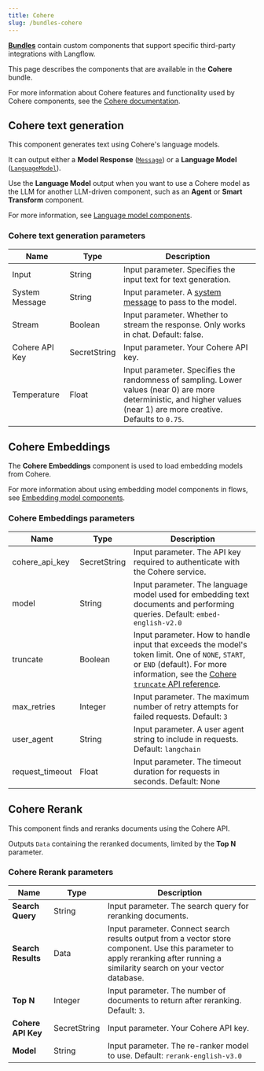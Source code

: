 ```yaml
---
title: Cohere
slug: /bundles-cohere
---
```



<Icon name="Blocks" aria-hidden="true" /> [**Bundles**](/components-bundle-components) contain custom components that support specific third-party integrations with Langflow.

This page describes the components that are available in the **Cohere** bundle.

For more information about Cohere features and functionality used by Cohere components, see the [Cohere documentation](https://cohere.ai/).

## Cohere text generation

This component generates text using Cohere's language models.

It can output either a **Model Response** ([`Message`](/data-types#message)) or a **Language Model** ([`LanguageModel`](/data-types#languagemodel)).

Use the **Language Model** output when you want to use a Cohere model as the LLM for another LLM-driven component, such as an **Agent** or **Smart Transform** component.

For more information, see [Language model components](/components-models).

### Cohere text generation parameters

<PartialParams />

| Name | Type | Description |
|------|------|-------------|
| Input | String | Input parameter. Specifies the input text for text generation. |
| System Message | String | Input parameter. A [system message](https://docs.cohere.com/docs/system-instructions) to pass to the model. |
| Stream | Boolean | Input parameter. Whether to stream the response. Only works in chat. Default: false. |
| Cohere API Key | SecretString | Input parameter. Your Cohere API key. |
| Temperature | Float | Input parameter. Specifies the randomness of sampling. Lower values (near 0) are more deterministic, and higher values (near 1) are more creative. Defaults to `0.75`. |

## Cohere Embeddings

The **Cohere Embeddings** component is used to load embedding models from Cohere.

For more information about using embedding model components in flows, see [Embedding model components](/components-embedding-models).

### Cohere Embeddings parameters

<PartialParams />

| Name | Type | Description |
|------|------|-------------|
| cohere_api_key | SecretString | Input parameter. The API key required to authenticate with the Cohere service. |
| model | String | Input parameter. The language model used for embedding text documents and performing queries. Default: `embed-english-v2.0` |
| truncate | Boolean | Input parameter. How to handle input that exceeds the model's token limit. One of `NONE`, `START`, or `END` (default). For more information, see the [Cohere `truncate` API reference](https://docs.cohere.com/reference/embed#request.body.truncate). |
| max_retries | Integer | Input parameter. The maximum number of retry attempts for failed requests. Default: `3` |
| user_agent | String | Input parameter. A user agent string to include in requests. Default: `langchain`|
| request_timeout | Float | Input parameter. The timeout duration for requests in seconds. Default: None |

## Cohere Rerank

This component finds and reranks documents using the Cohere API.

Outputs `Data` containing the reranked documents, limited by the **Top N** parameter.

### Cohere Rerank parameters

<PartialParams />

| Name | Type | Description |
|------|------|-------------|
| **Search Query** | String | Input parameter. The search query for reranking documents. |
| **Search Results** | Data | Input parameter. Connect search results output from a vector store component. Use this parameter to apply reranking after running a similarity search on your vector database. |
| **Top N** | Integer | Input parameter. The number of documents to return after reranking. Default: `3`. |
| **Cohere API Key** | SecretString | Input parameter. Your Cohere API key. |
| **Model** | String | Input parameter. The re-ranker model to use. Default: `rerank-english-v3.0` |